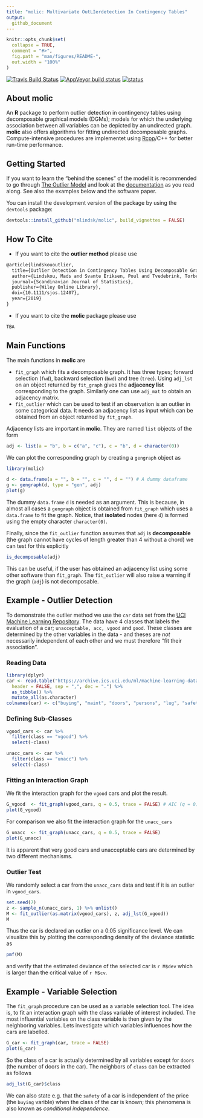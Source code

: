 ```yaml
---
title: "molic: Multivariate OutLIerdetection In Contingency Tables"
output:
  github_document
---
```


<!-- README.md is generated from README.Rmd. Please edit that file -->

```r
knitr::opts_chunk$set(
  collapse = TRUE,
  comment = "#>",
  fig.path = "man/figures/README-",
  out.width = "100%"
)
```

[![Travis Build Status](https://travis-ci.com/mlindsk/molic.svg?token=AuXvB5mAnHuxQxKszxph&branch=master)](https://travis-ci.com/mlindsk/molic)
[![AppVeyor build status](https://ci.appveyor.com/api/projects/status/github/mlindsk/molic?branch=master&svg=true)](https://ci.appveyor.com/project/mlindsk/molic)
[![status](https://joss.theoj.org/papers/9fa65ced7bf3db01343d68b4488196d8/status.svg)](https://joss.theoj.org/papers/9fa65ced7bf3db01343d68b4488196d8)

## About molic

An **R** package to perform outlier detection in contingency tables using decomposable graphical models (DGMs); models for which the underlying association between all variables can be depicted by an undirected graph. **molic** also offers algorithms for fitting undirected decomposable graphs. Compute-intensive procedures are implementet using [Rcpp](http://www.rcpp.org/)/C++ for better run-time performance.

## Getting Started
If you want to learn the "behind the scenes" of the model it is recommended to go through [The Outlier Model](https://mlindsk.github.io/molic/articles/) and look at the [documentation](https://mlindsk.github.io/molic/reference/index.html) as you read along. See also the examples below and the software paper.

You can install the development version of the package by using the `devtools` package:

```r
devtools::install_github("mlindsk/molic", build_vignettes = FALSE)
```

## How To Cite

 - If you want to cite the **outlier method** please use

```latex
@article{lindskououtlier,
  title={Outlier Detection in Contingency Tables Using Decomposable Graphical Models},
  author={Lindskou, Mads and Svante Eriksen, Poul and Tvedebrink, Torben},
  journal={Scandinavian Journal of Statistics},
  publisher={Wiley Online Library},
  doi={10.1111/sjos.12407},
  year={2019}
}
```

 - If you want to cite the **molic** package please use

```latex
TBA
```

## Main Functions
The main functions in **molic** are

 - `fit_graph` which fits a decomposable graph. It has three types; forward selection (`fwd`), backward selection (`bwd`) and tree (`tree`). Using `adj_lst` on an object returned by `fit_graph` gives the **adjacency list** corresponding to the graph. Similarly one can use `adj_mat` to obtain an adjacency matrix.
 - `fit_outlier` which can be used to test if an observation is an outlier in some categorical data. It needs an adjacency list as input which can be obtained from an object returned by `fit_graph`.
 
Adjacency lists are important in **molic**. They are named `list` objects of the form

```r
adj <- list(a = "b", b = c("a", "c"), c = "b", d = character(0))
```

We can plot the corresponding graph by creating a `gengraph` object as


```r
library(molic)
```

```r
d <- data.frame(a = "", b = "", c = "", d = "") # A dummy dataframe
g <- gengraph(d, type = "gen", adj)
plot(g)
```
The dummy `data.frame` `d` is needed as an argument. This is because, in almost all cases a `gengraph` object is obtained from `fit_graph` which uses a `data.frame` to fit the graph. Notice, that **isolated** nodes (here `d`) is formed using the empty character `character(0)`.

Finally, since the `fit_outlier` function assumes that `adj` is **decomposable** (the graph cannot have cycles of length greater than $4$ without a chord) we can test for this explicitly

```r
is_decomposable(adj)
```
This can be useful, if the user has obtained an adjacency list using some other software than `fit_graph`. The `fit_outlier` will also raise a warning if the graph (`adj`) is not decomposable.

## Example - Outlier Detection

To demonstrate the outlier method we use the `car` data set from the [UCI Machine Learning Repository](https://archive.ics.uci.edu/ml/index.php). The data have $4$ classes that labels the evaluation of a car; `unacceptable, acc, vgood` and `good`. These classes are determined by the other variables in the data - and theses are _not_ necessarily independent of each other and we must therefore "fit their association".

### Reading Data

```r
library(dplyr)
car <- read.table("https://archive.ics.uci.edu/ml/machine-learning-databases/car/car.data",
  header = FALSE, sep = ",", dec = ".") %>%
  as_tibble() %>%
  mutate_all(as.character)
colnames(car) <- c("buying", "maint", "doors", "persons", "lug", "safety", "class")
```

### Defining Sub-Classes

```r
vgood_cars <- car %>%
  filter(class == "vgood") %>%
  select(-class)

unacc_cars <- car %>%
  filter(class == "unacc") %>%
  select(-class)
```

### Fitting an Interaction Graph

We fit the interaction graph for the `vgood` cars and plot the result.

```r
G_vgood  <- fit_graph(vgood_cars, q = 0.5, trace = FALSE) # AIC (q = 0) and BIC (q = 1)
plot(G_vgood)
```

For comparison we also fit the interaction graph for the `unacc_cars`

```r
G_unacc  <- fit_graph(unacc_cars, q = 0.5, trace = FALSE)
plot(G_unacc)
```

It is apparent that very good cars and unacceptable cars are determined by two different mechanisms.

### Outlier Test

We randomly select a car from the `unacc_cars` data and test if it is an outlier in `vgood_cars`.

```r
set.seed(7)
z <- sample_n(unacc_cars, 1) %>% unlist()
M <- fit_outlier(as.matrix(vgood_cars), z, adj_lst(G_vgood))
M
```
Thus the car is declared an outlier on a $0.05$ significance level. We can visualize this by plotting the corresponding density of the deviance statistic as

```r
pmf(M)
```

and verify that the estimated deviance of the selected car is `r M$dev` which is larger than the critical value of `r M$cv`.

## Example - Variable Selection
The `fit_graph` procedure can be used as a variable selection tool. The idea is, to fit an interaction graph with the class variable of interest included. The most influential variables on the class variable is then given by the neighboring variables. Lets investigate which variables influences how the cars are labelled.

```r
G_car <- fit_graph(car, trace = FALSE)
plot(G_car)
```

So the class of a car is actually determined by all variables except for `doors` (the number of doors in the car). The neighbors of `class` can be extracted as follows

```r
adj_lst(G_car)$class
```
 We can also state e.g. that the `safety` of a car is independent of the price (the `buying` varible) when the class of the car is known; this phenomena is also known as _conditional independence_.
